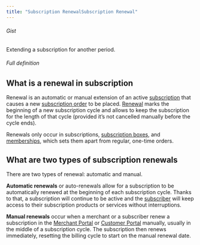 ```yaml
---
title: "Subscription RenewalSubscription Renewal"
---
```


###### Gist

Extending a subscription for another period.

###### Full definition

## What is a renewal in subscription

Renewal is an automatic or manual extension of an active [subscription](/docs/glossary/subscription) that causes a new [subscription order](/docs/glossary/subscription-order) to be placed. [Renewal](/docs/glossary/subscription-renewal) marks the beginning of a new subscription cycle and allows to keep the subscription for the length of that cycle (provided it’s not cancelled manually before the cycle ends).

Renewals only occur in subscriptions, [subscription boxes](/docs/glossary/subscription-box), and [memberships](/docs/glossary/memberships), which sets them apart from regular, one-time orders.

## What are two types of subscription renewals

There are two types of renewal: automatic and manual.

**Automatic renewals** or auto-renewals allow for a subscription to be automatically renewed at the beginning of each subscription cycle. Thanks to that, a subscription will continue to be active and the [subscriber](/docs/glossary/subscriber) will keep access to their subscription products or services without interruptions.

**Manual renewals** occur when a merchant or a subscriber renew a subscription in the [Merchant Portal](/docs/glossary/merchant-portal) or [Customer Portal](/docs/glossary/customer-portal) manually, usually in the middle of a subscription cycle. The subscription then renews immediately, resetting the billing cycle to start on the manual renewal date.
